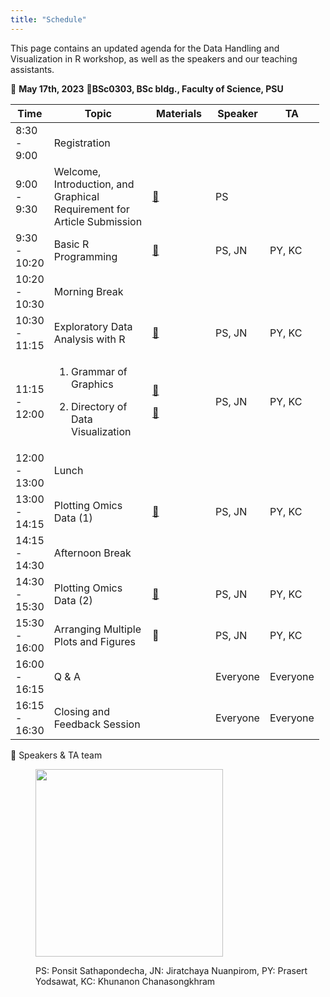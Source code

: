 ```yaml
---
title: "Schedule"
---
```


This page contains an updated agenda for the Data Handling and Visualization in R workshop, as well as the speakers and our teaching assistants.

📅 **May 17th, 2023** 📍**BSc0303, BSc bldg., Faculty of Science, PSU**

+---------------+-------------------------------------------------------------------------+------------------------------------------------+----------+----------+
| Time          | Topic                                                                   | Materials                                      | Speaker  | TA       |
+===============+=========================================================================+================================================+==========+==========+
| 8:30 - 9:00   | Registration                                                            |                                                |          |          |
+---------------+-------------------------------------------------------------------------+------------------------------------------------+----------+----------+
| 9:00 - 9:30   | Welcome, Introduction, and Graphical Requirement for Article Submission | [📖](lectures/intro.pdf)                       | PS       |          |
+---------------+-------------------------------------------------------------------------+------------------------------------------------+----------+----------+
| 9:30 - 10:20  | Basic R Programming                                                     | [📖](lectures/basic_R.qmd)                     | PS, JN   | PY, KC   |
+---------------+-------------------------------------------------------------------------+------------------------------------------------+----------+----------+
| 10:20 - 10:30 | Morning Break                                                           |                                                |          |          |
+---------------+-------------------------------------------------------------------------+------------------------------------------------+----------+----------+
| 10:30 - 11:15 | Exploratory Data Analysis with R                                        | [📖](lectures/exploratory_data_analysis.qmd)   | PS, JN   | PY, KC   |
+---------------+-------------------------------------------------------------------------+------------------------------------------------+----------+----------+
| 11:15 - 12:00 | 1.  Grammar of Graphics                                                 | [📖](lectures/grammar_of_graphics.qmd)         | PS, JN   | PY, KC   |
|               |                                                                         |                                                |          |          |
|               | 2.  Directory of Data Visualization                                     | [📖](lectures/directory_of_visualizations.qmd) |          |          |
+---------------+-------------------------------------------------------------------------+------------------------------------------------+----------+----------+
| 12:00 - 13:00 | Lunch                                                                   |                                                |          |          |
+---------------+-------------------------------------------------------------------------+------------------------------------------------+----------+----------+
| 13:00 - 14:15 | Plotting Omics Data (1)                                                 | [📖](lectures/plotting_omics_data.qmd)         | PS, JN   | PY, KC   |
+---------------+-------------------------------------------------------------------------+------------------------------------------------+----------+----------+
| 14:15 - 14:30 | Afternoon Break                                                         |                                                |          |          |
+---------------+-------------------------------------------------------------------------+------------------------------------------------+----------+----------+
| 14:30 - 15:30 | Plotting Omics Data (2)                                                 | [📖](lectures/plotting_omics_data.qmd)         | PS, JN   | PY, KC   |
+---------------+-------------------------------------------------------------------------+------------------------------------------------+----------+----------+
| 15:30 - 16:00 | Arranging Multiple Plots and Figures                                    | 📖                                             | PS, JN   | PY, KC   |
+---------------+-------------------------------------------------------------------------+------------------------------------------------+----------+----------+
| 16:00 - 16:15 | Q & A                                                                   |                                                | Everyone | Everyone |
+---------------+-------------------------------------------------------------------------+------------------------------------------------+----------+----------+
| 16:15 - 16:30 | Closing and Feedback Session                                            |                                                | Everyone | Everyone |
+---------------+-------------------------------------------------------------------------+------------------------------------------------+----------+----------+

📢 Speakers & TA team

:   

:   ![](img/team.png){width="300"}

:   PS: Ponsit Sathapondecha, JN: Jiratchaya Nuanpirom, PY: Prasert Yodsawat, KC: Khunanon Chanasongkhram
